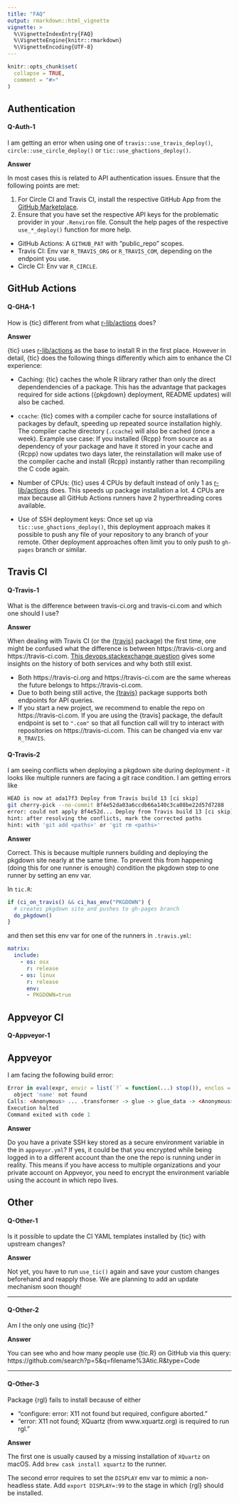 ```yaml
---
title: "FAQ"
output: rmarkdown::html_vignette
vignette: >
  %\VignetteIndexEntry{FAQ}
  %\VignetteEngine{knitr::rmarkdown}
  %\VignetteEncoding{UTF-8}
---
```


```r
knitr::opts_chunk$set(
  collapse = TRUE,
  comment = "#>"
)
```

## Authentication

#### Q-Auth-1

I am getting an error when using one of `travis::use_travis_deploy()`, `circle::use_circle_deploy()` or `tic::use_ghactions_deploy()`.

**Answer**

In most cases this is related to API authentication issues.
Ensure that the following points are met:

1. For Circle CI and Travis CI, install the respective GitHub App from the [GitHub Marketplace](https://github.com/marketplace).
2. Ensure that you have set the respective API keys for the problematic provider in your `.Renviron` file.
  Consult the help pages of the respective `use_*_deploy()` function for more help.
  - GitHub Actions: A `GITHUB_PAT` with "public_repo" scopes.
  - Travis CI: Env var `R_TRAVIS_ORG` or `R_TRAVIS_COM`, depending on the endpoint you use.
  - Circle CI: Env var `R_CIRCLE`.

## GitHub Actions

#### Q-GHA-1

How is {tic} different from what [r-lib/actions](https://github.com/r-lib/actions) does?

**Answer**

{tic} uses [r-lib/actions](https://github.com/r-lib/actions) as the base to install R in the first place.
However in detail, {tic} does the following things differently which aim to enhance the CI experience:

- Caching: {tic} caches the whole R library rather than only the direct dependendencies of a package. 
  This has the advantage that packages required for side actions ({pkgdown} deployment, README updates) will also be cached.
  
- `ccache`: {tic} comes with a compiler cache for source installations of packages by default, speeding up repeated source installation highly.
  The compiler cache directory (`.ccache`) will also be cached (once a week).
  Example use case: If you installed {Rcpp} from source as a dependency of your package and have it stored in your cache and {Rcpp} now updates two days later, the reinstallation will make use of the compiler cache and install {Rcpp} instantly rather than recompiling the C code again. 
  
- Number of CPUs: {tic} uses 4 CPUs by default instead of only 1 as [r-lib/actions](https://github.com/r-lib/actions) does.
  This speeds up package installation a lot.
  4 CPUs are max because all GitHub Actions runners have 2 hyperthreading cores available.
  
- Use of SSH deployment keys: Once set up via `tic::use_ghactions_deploy()`, this deployment approach makes it possible to push any file of your repository to any branch of your remote.
  Other deployment approaches often limit you to only push to `gh-pages` branch or similar.
  
## Travis CI

#### Q-Travis-1

What is the difference between travis-ci.org and travis-ci.com and which one should I use?

**Answer**

When dealing with Travis CI (or the [{travis}](https://github.com/ropenscilabs/travis) package) the first time, one might be confused what the difference is between https://travis-ci.org and https://travis-ci.com.
[This devops.stackexchange question](https://devops.stackexchange.com/questions/1201/whats-the-difference-between-travis-ci-org-and-travis-ci-com) gives some insights on the history of both services and why both still exist.

- Both https://travis-ci.org and https://travis-ci.com are the same whereas the future belongs to https://travis-ci.com.
- Due to both being still active, the [{travis}](https://github.com/ropenscilabs/travis) package supports both endpoints for API queries.
- If you start a new project, we recommend to enable the repo on https://travis-ci.com. 
  If you are using the {travis] package, the default endpoint is set to `".com"` so that all function call will try to interact with repositories on https://travis-ci.com.
  This can be changed via env var `R_TRAVIS`.
  
#### Q-Travis-2

I am seeing conflicts when deploying a pkgdown site during deployment - it looks like multiple runners are facing a git race condition.
I am getting errors like

```sh
HEAD is now at ada17f3 Deploy from Travis build 13 [ci skip]
git cherry-pick --no-commit 8f4e52da03a6ccdb66a140c3ca08be22d57d7288
error: could not apply 8f4e52d... Deploy from Travis build 13 [ci skip]
hint: after resolving the conflicts, mark the corrected paths
hint: with 'git add <paths>' or 'git rm <paths>'
```

**Answer**

Correct. 
This is because multiple runners building and deploying the pkgdown site nearly at the same time.
To prevent this from happening (doing this for one runner is enough) condition the pkgdown step to one runner by setting an env var.

In `tic.R`:

```r
if (ci_on_travis() && ci_has_env("PKGDOWN") {
  # creates pkgdown site and pushes to gh-pages branch
  do_pkgdown()
}
```

and then set this env var for one of the runners in `.travis.yml`:

```yml
matrix:
  include:
    - os: osx
      r: release
    - os: linux
      r: release
      env:
      - PKGDOWN=true
```
  
## Appveyor CI

#### Q-Appveyor-1

## Appveyor

I am facing the following build error:

```r
Error in eval(expr, envir = list(`?` = function(...) stop()), enclos = envir) : 
  object 'name' not found
Calls: <Anonymous> ... .transformer -> glue -> glue_data -> <Anonymous> -> .transformer
Execution halted
Command exited with code 1
```

**Answer**

Do you have a private SSH key stored as a secure environment variable in the in `appveyor.yml`?
If yes, it could be that you encrypted while being logged in to a different account than the one the repo is running under in reality.
This means if you have access to multiple organizations and your private account on Appveyor, you need to encrypt the environment variable using the account in which repo lives.

## Other

#### Q-Other-1

Is it possible to update the CI YAML templates installed by {tic} with upstream changes?

**Answer**

Not yet, you have to run `use_tic()` again and save your custom changes beforehand and reapply those.
We are planning to add an update mechanism soon though!

---

#### Q-Other-2

Am I the only one using {tic}?

**Answer**

You can see who and how many people use {tic.R} on GitHub via this query: https://github.com/search?p=5&q=filename%3Atic.R&type=Code

---

#### Q-Other-3

Package {rgl} fails to install because of either

- "configure: error: X11 not found but required, configure aborted."
- "error: X11 not found; XQuartz (from www.xquartz.org) is required to run rgl."

**Answer**

The first one is usually caused by a missing installation of `XQuartz` on macOS.
Add `brew cask install xquartz` to the runner.

The second error requires to set the `DISPLAY` env var to mimic a non-headless state.
Add `export DISPLAY=:99` to the stage in which {rgl} should be installed.
